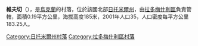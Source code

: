 {{coord|50|37|56|N|29|0|31|E|scale:30000|display=title}}

'''維夫切'''（{{lang-uk|Вівче}}），是[[烏克蘭|烏克蘭]]的村落，位於該國北部[[日托米爾州|日托米爾州]]，由[[拉多梅什利區|拉多梅什利區]]負責管轄，面積0.19平方公里，海拔高度185米，2001年人口35，人口密度每平方公里183.25人。

{{DEFAULTSORT:Вівче}}
[[Category:日托米爾州村落|Category:日托米爾州村落]]
[[Category:拉多梅什利區村落|Category:拉多梅什利區村落]]


{{Zhytomyr-geo-stub}}